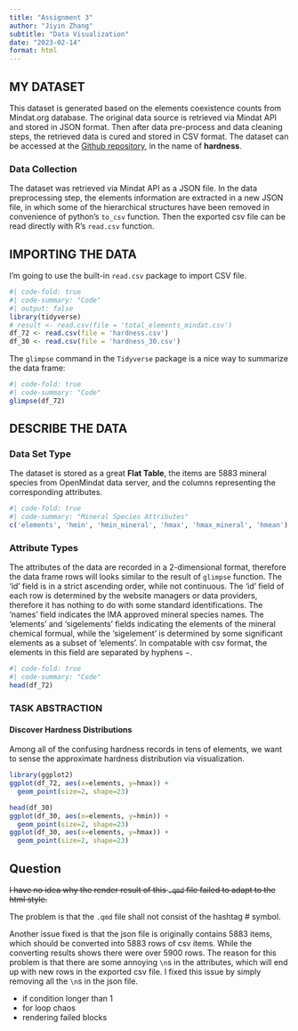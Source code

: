 ```yaml
---
title: "Assignment 3"
author: "Jiyin Zhang"
subtitle: "Data Visualization"
date: "2023-02-14"
format: html
---
```


## MY DATASET

This dataset is generated based on the elements coexistence counts from Mindat.org database. The original data source is retrieved via Mindat API and stored in JSON format. Then after data pre-process and data cleaning steps, the retrieved data is cured and stored in CSV format. The dataset can be accessed at the [Github repository](https://github.com/ChuBL/BCB-504-Foundations-of-Data-Visualization/tree/main/assg%232), in the name of **hardness**.

<!-- ::: callout-note -->

<!-- The CSV file of dataset is a concatenated version of 72 separate spread sheets of element triplets coexistence values. Each spread sheet has 2 + 72 columns, the first column indicates the background element, which should remain the same throughout each separate sheet. The second column records the second dimension of the element triplets Then the third dimension of elements are listed by the remaining columns. The value of cell $(i, j)$ indicating the coexistence amount of three elements: the first two elements in $(i, 0)$ and $(i, 1)$, and the third element in $(0, j)$. -->

<!-- ::: -->

### Data Collection

The dataset was retrieved via Mindat API as a JSON file. In the data preprocessing step, the elements information are extracted in a new JSON file, in which some of the hierarchical structures have been removed in convenience of python's `to_csv` function. Then the exported csv file can be read directly with R's `read.csv` function.

## IMPORTING THE DATA

I'm going to use the built-in `read.csv` package to import CSV file.

```r
#| code-fold: true
#| code-summary: "Code"
#| output: false
library(tidyverse)
# result <- read.csv(file = 'total_elements_mindat.csv')
df_72 <- read.csv(file = 'hardness.csv')
df_30 <- read.csv(file = 'hardness_30.csv')
```

The `glimpse` command in the `Tidyverse` package is a nice way to summarize the data frame:

```r
#| code-fold: true
#| code-summary: "Code"
glimpse(df_72)
```

## DESCRIBE THE DATA

### Data Set Type

The dataset is stored as a great **Flat Table**, the items are 5883 mineral species from OpenMindat data server, and the columns representing the corresponding attributes.

```r
#| code-fold: true
#| code-summary: "Mineral Species Attributes"
c('elements', 'hmin', 'hmin_mineral', 'hmax', 'hmax_mineral', 'hmean')
```

### Attribute Types

The attributes of the data are recorded in a 2-dimensional format, therefore the data frame rows will looks similar to the result of `glimpse` function. The 'id' field is in a strict ascending order, while not continuous. The 'id' field of each row is determined by the website managers or data providers, therefore it has nothing to do with some standard identifications. The 'names' field indicates the IMA approved mineral species names. The 'elements' and 'sigelements' fields indicating the elements of the mineral chemical formual, while the 'sigelement' is determined by some significant elements as a subset of 'elements'. In compatable with csv format, the elements in this field are separated by hyphens $-$.

```r
#| code-fold: true
#| code-summary: "Code"
head(df_72)
```


### TASK ABSTRACTION
#### Discover Hardness Distributions

Among all of the confusing hardness records in tens of elements, we want to sense the approximate hardness distribution via visualization.  
```r
library(ggplot2)
ggplot(df_72, aes(x=elements, y=hmax)) +
  geom_point(size=2, shape=23)
```

```r
head(df_30)
ggplot(df_30, aes(x=elements, y=hmin)) +
  geom_point(size=2, shape=23)
ggplot(df_30, aes(x=elements, y=hmax)) +
  geom_point(size=2, shape=23)
```
## Question

::: callout-note
<del>I have no idea why the render result of this `.qmd` file failed to adapt to the html style.</del>

The problem is that the `.qmd` file shall not consist of the hashtag \# symbol.

Another issue fixed is that the json file is originally contains 5883 items, which should be converted into 5883 rows of csv items. While the converting results shows there were over 5900 rows. The reason for this problem is that there are some annoying `\n`s in the attributes, which will end up with new rows in the exported csv file.
I fixed this issue by simply removing all the `\n`s in the json file.

- if condition longer than 1
- for loop chaos
- rendering failed blocks
:::
